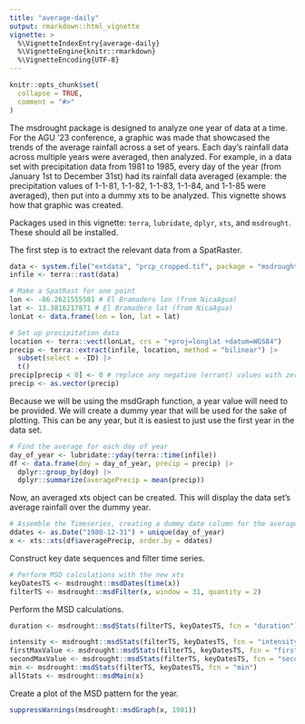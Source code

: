 ```yaml
---
title: "average-daily"
output: rmarkdown::html_vignette
vignette: >
  %\VignetteIndexEntry{average-daily}
  %\VignetteEngine{knitr::rmarkdown}
  %\VignetteEncoding{UTF-8}
---
```


```r
knitr::opts_chunk$set(
  collapse = TRUE,
  comment = "#>"
)
```

The msdrought package is designed to analyze one year of data at a time. For the AGU '23 conference, a graphic was made that showcased the trends of the average rainfall across a set of years. Each day's rainfall data across multiple years were averaged, then analyzed. For example, in a data set with precipitation data from 1981 to 1985, every day of the year (from January 1st to December 31st) had its rainfall data averaged (example: the precipitation values of 1-1-81, 1-1-82, 1-1-83, 1-1-84, and 1-1-85 were averaged), then put into a dummy xts to be analyzed. This vignette shows how that graphic was created.

Packages used in this vignette: `terra`, `lubridate`, `dplyr`, `xts`, and `msdrought`. These should all be installed.

The first step is to extract the relevant data from a SpatRaster.

```r
data <- system.file("extdata", "prcp_cropped.tif", package = "msdrought") # This loads the data included in the package, but you would attach your own
infile <- terra::rast(data)

# Make a SpatRast for one point
lon <- -86.2621555581 # El Bramadero lon (from NicaAgua)
lat <- 13.3816217871 # El Bramadero lat (from NicaAgua)
lonLat <- data.frame(lon = lon, lat = lat)

# Set up precipitation data
location <- terra::vect(lonLat, crs = "+proj=longlat +datum=WGS84")
precip <- terra::extract(infile, location, method = "bilinear") |>
  subset(select = -ID) |>
  t()
precip[precip < 0] <- 0 # replace any negative (errant) values with zeroes
precip <- as.vector(precip)
```

Because we will be using the msdGraph function, a year value will need to be provided. We will create a dummy year that will be used for the sake of plotting. This can be any year, but it is easiest to just use the first year in the data set.

```r
# Find the average for each day of year
day_of_year <- lubridate::yday(terra::time(infile))
df <- data.frame(doy = day_of_year, precip = precip) |>
  dplyr::group_by(doy) |>
  dplyr::summarize(averagePrecip = mean(precip))
```

Now, an averaged xts object can be created. This will display the data set's average rainfall over the dummy year.

```r
# Assemble the Timeseries, creating a dummy date column for the averaged year
ddates <- as.Date("1980-12-31") + unique(day_of_year)
x <- xts::xts(df$averagePrecip, order.by = ddates) 
```

Construct key date sequences and filter time series.

```r
# Perform MSD calculations with the new xts
keyDatesTS <- msdrought::msdDates(time(x))
filterTS <- msdrought::msdFilter(x, window = 31, quantity = 2)
```

Perform the MSD calculations.

```r
duration <- msdrought::msdStats(filterTS, keyDatesTS, fcn = "duration")
```

```r
intensity <- msdrought::msdStats(filterTS, keyDatesTS, fcn = "intensity")
firstMaxValue <- msdrought::msdStats(filterTS, keyDatesTS, fcn = "firstMaxValue")
secondMaxValue <- msdrought::msdStats(filterTS, keyDatesTS, fcn = "secondMaxValue")
min <- msdrought::msdStats(filterTS, keyDatesTS, fcn = "min")
allStats <- msdrought::msdMain(x)
```

Create a plot of the MSD pattern for the year.

```r
suppressWarnings(msdrought::msdGraph(x, 1981))
```

